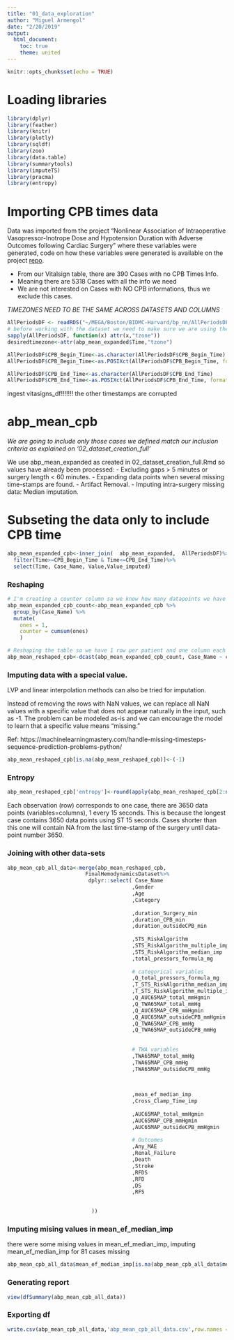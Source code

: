 ---
title: "01_data_exploration"
author: "Miguel Armengol"
date: "2/20/2019"
output:
  html_document:
    toc: true
    theme: united
---

```{r setup, include=FALSE}
knitr::opts_chunk$set(echo = TRUE)
```

# Loading libraries

```{r message=FALSE, warning=FALSE}
library(dplyr)
library(feather)
library(knitr)
library(plotly)
library(sqldf)
library(zoo)
library(data.table)
library(summarytools)
library(imputeTS)
library(pracma)
library(entropy)
```

# Importing CPB times data 

Data was imported from the project "Nonlinear Association of Intraoperative Vasopressor-Inotrope Dose and Hypotension Duration with Adverse Outcomes following Cardiac Surgery" where these variables were generated, code on how these variables were generated is available on the project [repo](https://github.com/theonesp/vasopressor_dose_mae/).

- From our Vitalsign table, there are 390 Cases with no CPB Times Info.
- Meaning there are 5318 Cases with all the info we need
- We are not interested on Cases with NO CPB informations, thus we exclude this cases.

*TIMEZONES NEED TO BE THE SAME ACROSS DATASETS AND COLUMNS*

```{r}
AllPeriodsDF <- readRDS("~/MEGA/Boston/BIDMC-Harvard/bp_nn/AllPeriodsDF.rds")
# before working with the dataset we need to make sure we are using the same timezone across all our columns and datasets
sapply(AllPeriodsDF, function(x) attr(x,"tzone"))
desiredtimezone<-attr(abp_mean_expanded$Time,"tzone")

AllPeriodsDF$CPB_Begin_Time<-as.character(AllPeriodsDF$CPB_Begin_Time)
AllPeriodsDF$CPB_Begin_Time<-as.POSIXct(AllPeriodsDF$CPB_Begin_Time, format='%Y-%m-%d %H:%M:%S', tz=desiredtimezone)

AllPeriodsDF$CPB_End_Time<-as.character(AllPeriodsDF$CPB_End_Time)
AllPeriodsDF$CPB_End_Time<-as.POSIXct(AllPeriodsDF$CPB_End_Time, format='%Y-%m-%d %H:%M:%S', tz=desiredtimezone)
```

ingest vitasigns_df!!!!!!! the other timestamps are corrupted

# abp_mean_cpb

*We are going to include only those cases we defined match our inclusion criteria as explained on '02_dataset_creation_full'*

We use abp_mean_expanded as created in 02_dataset_creation_full.Rmd so values have already been processed:
 - Excluding gaps > 5 minutes or surgery length < 60 minutes.
 - Expanding data points when several missing time-stamps are found.
 - Artifact Removal.
 - Imputing intra-surgery missing data: Median imputation.

# Subseting the data only to include CPB time

```{r}
abp_mean_expanded_cpb<-inner_join(  abp_mean_expanded,  AllPeriodsDF)%>%
  filter(Time>=CPB_Begin_Time & Time<=CPB_End_Time)%>%
  select(Time, Case_Name, Value,Value_imputed)
```

### Reshaping

```{r}
# I'm creating a counter column so we know how many datapoints we have per case (we'll later use this for reshaping the dataframe)
abp_mean_expanded_cpb_count<-abp_mean_expanded_cpb %>%
  group_by(Case_Name) %>%
  mutate(
    ones = 1,
    counter = cumsum(ones)
    )

# Reshaping the table so we have 1 row per patient and one column each data point
abp_mean_reshaped_cpb<-dcast(abp_mean_expanded_cpb_count, Case_Name ~ counter, value.var = "Value_imputed")
```

### Imputing data with a special value.

LVP and linear interpolation methods can also be tried for imputation.

Instead of removing the rows with NaN values, we can replace all NaN values with a specific value that does not appear naturally in the input, such as -1.
The problem can be modeled as-is and we can encourage the model to learn that a specific value means “missing.” 

Ref: https://machinelearningmastery.com/handle-missing-timesteps-sequence-prediction-problems-python/

```{r}
abp_mean_reshaped_cpb[is.na(abp_mean_reshaped_cpb)]<-(-1)
```

### Entropy

```{r}
abp_mean_reshaped_cpb['entropy']<-round(apply(abp_mean_reshaped_cpb[2:ncol(abp_mean_reshaped_cpb)], 1 , entropy ) , 2)
```

Each observation (row) corresponds to one case, there are 3650 data points (variables=columns), 1 every 15 seconds. 
This is because the longest case contains 3650 data points using ST 15 seconds. 
Cases shorter than this one will contain NA from the last time-stamp of the surgery until data-point number 3650.

### Joining with other data-sets
 
```{r}
abp_mean_cpb_all_data<-merge(abp_mean_reshaped_cpb,
                         FinalHemodynamicsDataset%>%
                          dplyr::select( Case_Name
                                        ,Gender
                                        ,Age
                                        ,Category
                                        
                                        ,duration_Surgery_min
                                        ,duration_CPB_min
                                        ,duration_outsideCPB_min
                                        
                                        ,STS_RiskAlgorithm
                                        ,STS_RiskAlgorithm_multiple_imp
                                        ,STS_RiskAlgorithm_median_imp
                                        ,total_pressors_formula_mg
                                        
                                        # categorical variables
                                        ,Q_total_pressors_formula_mg
                                        ,T_STS_RiskAlgorithm_median_imp
                                        ,T_STS_RiskAlgorithm_multiple_imp
                                        ,Q_AUC65MAP_total_mmHgmin
                                        ,Q_TWA65MAP_total_mmHg
                                        ,Q_AUC65MAP_CPB_mmHgmin
                                        ,Q_AUC65MAP_outsideCPB_mmHgmin
                                        ,Q_TWA65MAP_CPB_mmHg
                                        ,Q_TWA65MAP_outsideCPB_mmHg
                                        
                                                                                
                                        # TWA variables
                                        ,TWA65MAP_total_mmHg
                                        ,TWA65MAP_CPB_mmHg
                                        ,TWA65MAP_outsideCPB_mmHg
                                        

                                                                                                                                                                             ,delta_HCT_pct_median_imp
                                        ,mean_ef_median_imp
                                        ,Cross_Clamp_Time_imp
                                        
                                        ,AUC65MAP_total_mmHgmin
                                        ,AUC65MAP_CPB_mmHgmin
                                        ,AUC65MAP_outsideCPB_mmHgmin
                                        
                                        # Outcomes
                                        ,Any_MAE
                                        ,Renal_Failure
                                        ,Death
                                        ,Stroke
                                        ,RFDS
                                        ,RFD
                                        ,DS
                                        ,RFS

                                        
                           ))
```

### Imputing mising values in mean_ef_median_imp

there were some mising values in mean_ef_median_imp, imputing mean_ef_median_imp for 81 cases missing

```{r}
abp_mean_cpb_all_data$mean_ef_median_imp[is.na(abp_mean_cpb_all_data$mean_ef_median_imp)]<-round(mean(abp_mean_cpb_all_data$mean_ef_median_imp,na.rm = T),2)
```

### Generating report

```{r eval=FALSE, include=FALSE}
view(dfSummary(abp_mean_cpb_all_data))
```

### Exporting df

```{r eval=FALSE, include=FALSE}
write.csv(abp_mean_cpb_all_data,'abp_mean_cpb_all_data.csv',row.names = F)
``` 

